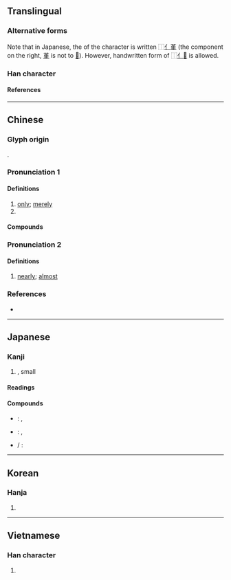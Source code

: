 {{also|仅}}
{{character info}}
==Translingual==

===Alternative forms===
Note that in Japanese, the {{w|Jōyō kanji|official version}} of the character is written ⿰[[亻]][[堇]] (the component on the right, [[堇]] is not {{w|Shinjitai|simplified}} to [[𦰌]]). However, handwritten form of ⿰[[亻]][[𦰌]] is allowed. <!--Page 9 of http://www.bunka.go.jp/kokugo_nihongo/sisaku/joho/joho/kijun/naikaku/pdf/joyokanjihyo_20101130.pdf-->

===Han character===
{{Han char|rn=9|rad=人|as=11|sn=13|four=24214|canj=OTLM|ids=⿰亻堇}} <!-- Not simplified to ⿰亻𦰌 in Japanese -->

====References====
{{Han ref|kx=0115.200|dkj=01048|dj=0246.080|hdz=10208.020|uh=50C5}}

----

==Chinese==
{{zh-forms|s=仅}}

===Glyph origin===
{{Han etym}}
{{Han compound|人|堇|ls=psc|c1=s|c2=p}}.

===Pronunciation 1===
{{zh-pron
|m=jǐn
|c=gan2,gan6
|c_note=gan6 - rare variant
|h=pfs=kiún
|mn=kín/kīn
|mn-t=geng2
|mc=y
|oc=y
|cat=adv,pn
}}

====Definitions====
{{zh-hanzi}}

# [[only]]; [[merely]]
# {{surname|zh}}

====Compounds====
{{zh-der|不僅|僅可|僅以身免|僅有|僅夠|僅只|僅僅|僅容旋馬|功僅補過|碩果僅存|絕無僅有}}

===Pronunciation 2===
{{zh-pron
|m=僅
|c=gan2,gan6
|mn-t=geng2
|mc=y
|oc=y
|cat=adv
}}

====Definitions====
{{zh-hanzi}}

# {{lb|zh|literary}} [[nearly]]; [[almost]]

===References===
* {{R:yue:Hanzi}}

{{zh-cat|Elementary}}

----

==Japanese==

===Kanji===
{{ja-kanji|grade=|rs=人11}}

# {{l|en|merely}}, small {{l|en|quantity}}

====Readings====
{{ja-readings
|goon=ごん
|kanon=きん
|kun=わず-か
}}

====Compounds====
* {{ja-r|僅差|きんさ}}: {{l|en|narrow}} {{l|en|margin}}, {{l|en|slim}} {{l|en|majority}}
* {{ja-r|僅少|きんしょう}}: {{l|en|scarce}}, {{l|en|insignificant}}
* {{ja-r|僅僅|きんきん}}/ {{ja-r|僅々|きんきん}}: {{l|en|merely}}

----

==Korean==

===Hanja===
{{ko-hanja|근}}

# {{rfdef|ko|sort=人11}}

----

==Vietnamese==

===Han character===
{{vi-readings|reading=[[cẩn]], [[cận]], [[cấn]]|rs=人11}}

# {{rfdef|vi|sort=人11}}
